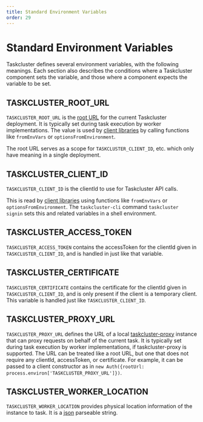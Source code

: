 ```yaml
---
title: Standard Environment Variables
order: 29
---
```


# Standard Environment Variables

Taskcluster defines several environment variables, with the following meanings.
Each section also describes the conditions where a Taskcluster component sets
the variable, and those where a component expects the variable to be set.

## TASKCLUSTER_ROOT_URL

`TASKCLUSTER_ROOT_URL` is the [root URL](/docs/manual/using/root-urls) for the current Taskcluster deployment.
It is typically set during task execution by worker implementations.  The value
is used by [client libraries](/docs/manual/using/integration/libraries) by
calling functions like `fromEnvVars` or `optionsFromEnvironment`.

The root URL serves as a scope for `TASKCLUSTER_CLIENT_ID`, etc. which only
have meaning in a single deployment.

## TASKCLUSTER_CLIENT_ID

`TASKCLUSTER_CLIENT_ID` is the clientId to use for Taskcluster API calls.

This is read by [client libraries](/docs/manual/using/integration/libraries)
using functions like `fromEnvVars` or `optionsFromEnvironment`. The
`taskcluster-cli` command `taskcluster signin` sets this and related variables
in a shell environment.

## TASKCLUSTER_ACCESS_TOKEN

`TASKCLUSTER_ACCESS_TOKEN` contains the accessToken for the clientId given in
`TASKCLUSTER_CLIENT_ID`, and is handled in just like that variable.

## TASKCLUSTER_CERTIFICATE

`TASKCLUSTER_CERTIFICATE` contains the certificate for the clientId given in
`TASKCLUSTER_CLIENT_ID`, and is only present if the client is a temporary
client.  This variable is handled just like `TASKCLUSTER_CLIENT_ID`.

## TASKCLUSTER_PROXY_URL

`TASKCLUSTER_PROXY_URL` defines the URL of a local
[taskcluster-proxy](https://github.com/taskcluster/taskcluster-proxy) instance
that can proxy requests on behalf of the current task.  It is typically set
during task execution by worker implementations, if taskcluster-proxy is
supported.  The URL can be treated like a root URL, but one that does not
require any clientId, accessToken, or certificate.  For example, it can be
passed to a client constructor as in
`new Auth({rootUrl: process.environ['TASKCLUSTER_PROXY_URL']})`.

## TASKCLUSTER_WORKER_LOCATION

`TASKCLUSTER_WORKER_LOCATION` provides physical location information of the
instance to task. It is a [json](http://www.json.org/) parseable string.

